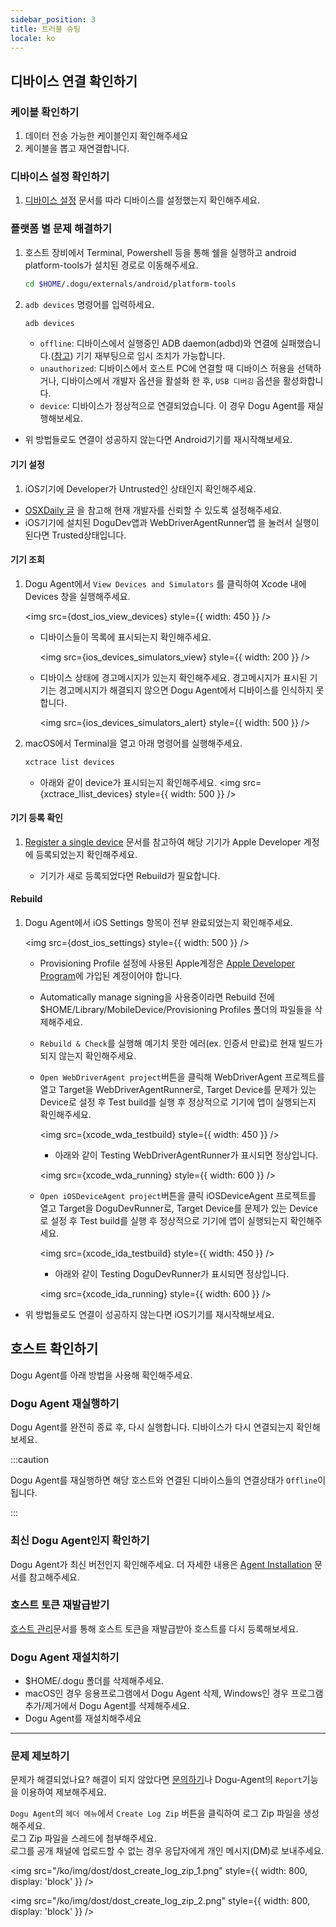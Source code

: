```yaml
---
sidebar_position: 3
title: 트러블 슈팅
locale: ko
---
```




## 디바이스 연결 확인하기

### 케이블 확인하기

1. 데이터 전송 가능한 케이블인지 확인해주세요
2. 케이블을 뽑고 재연결합니다.

### 디바이스 설정 확인하기

1. [디바이스 설정](/device-farm/device/settings) 문서를 따라 디바이스를 설정했는지 확인해주세요.

### 플랫폼 별 문제 해결하기

<Tabs>
<TabItem value="android" label="Android" default>

1. 호스트 장비에서 Terminal, Powershell 등을 통해 쉘을 실행하고 android platform-tools가 설치된 경로로 이동해주세요.

   ```sh
   cd $HOME/.dogu/externals/android/platform-tools
   ```

2. `adb devices` 명령어를 입력하세요.

   ```sh
   adb devices
   ```

   - `offline`: 디바이스에서 실행중인 ADB daemon(adbd)와 연결에 실패했습니다.([참고](https://android.googlesource.com/platform/packages/modules/adb/+/HEAD/OVERVIEW.TXT)) 기기 재부팅으로 임시 조치가 가능합니다.
   - `unauthorized`: 디바이스에서 호스트 PC에 연결할 때 디바이스 허용을 선택하거나, 디바이스에서 개발자 옵션을 활설화 한 후, `USB 디버깅` 옵션을 활성화합니다.
   - `device`: 디바이스가 정상적으로 연결되었습니다. 이 경우 Dogu Agent를 재실행해보세요.

- 위 방법들로도 연결이 성공하지 않는다면 Android기기를 재시작해보세요.

</TabItem>
<TabItem value="ios" label="iOS" default>

#### 기기 설정

1.  iOS기기에 Developer가 Untrusted인 상태인지 확인해주세요.

- [OSXDaily 글](https://osxdaily.com/2021/05/07/how-to-trust-an-app-on-iphone-ipad-to-fix-untrusted-developer-message/) 을 참고해 현재 개발자를 신뢰할 수 있도록 설정해주세요.
- iOS기기에 설치된 DoguDev앱과 WebDriverAgentRunner앱 을 눌러서 실행이 된다면 Trusted상태입니다.

#### 기기 조회

1. Dogu Agent에서 `View Devices and Simulators` 를 클릭하여 Xcode 내에 Devices 창을 실행해주세요.

   <img src={dost_ios_view_devices} style={{ width: 450 }} />

   - 디바이스들이 목록에 표시되는지 확인해주세요.

     <img src={ios_devices_simulators_view} style={{ width: 200 }} />

   - 디바이스 상태에 경고메시지가 있는지 확인해주세요. 경고메시지가 표시된 기기는 경고메시지가 해결되지 않으면 Dogu Agent에서 디바이스를 인식하지 못합니다.

     <img src={ios_devices_simulators_alert} style={{ width: 500 }} />

2. macOS에서 Terminal을 열고 아래 명령어를 실행해주세요.
   ```sh
   xctrace list devices
   ```
   - 아래와 같이 device가 표시되는지 확인해주세요.
     <img src={xctrace_llist_devices} style={{ width: 500 }} />

#### 기기 등록 확인

1. [Register a single device](https://developer.apple.com/help/account/register-devices/register-a-single-device) 문서를 참고하여 해당 기기가 Apple Developer 계정에 등록되었는지 확인해주세요.

   - 기기가 새로 등록되었다면 Rebuild가 필요합니다.

#### Rebuild

1. Dogu Agent에서 iOS Settings 항목이 전부 완료되었는지 확인해주세요.

   <img src={dost_ios_settings} style={{ width: 500 }} />

   - Provisioning Profile 설정에 사용된 Apple계정은 [Apple Developer Program](https://developer.apple.com/programs/)에 가입된 계정이어야 합니다.

   - Automatically manage signing을 사용중이라면 Rebuild 전에 $HOME/Library/MobileDevice/Provisioning Profiles 폴더의 파일들을 삭제해주세요.

   - `Rebuild & Check`를 실행해 예기치 못한 에러(ex. 인증서 만료)로 현재 빌드가 되지 않는지 확인해주세요.
   - `Open WebDriverAgent project`버튼을 클릭해 WebDriverAgent 프로젝트를 열고 Target을 WebDriverAgentRunner로, Target Device를 문제가 있는 Device로 설정 후 Test build를 실행 후 정상적으로 기기에 앱이 실행되는지 확인해주세요.

     <img src={xcode_wda_testbuild} style={{ width: 450 }} />

     - 아래와 같이 Testing WebDriverAgentRunner가 표시되면 정상입니다.

     <img src={xcode_wda_running} style={{ width: 600 }} />

   - `Open iOSDeviceAgent project`버튼을 클릭 iOSDeviceAgent 프로젝트를 열고 Target을 DoguDevRunner로, Target Device를 문제가 있는 Device로 설정 후 Test build를 실행 후 정상적으로 기기에 앱이 실행되는지 확인해주세요.

     <img src={xcode_ida_testbuild} style={{ width: 450 }} />

     - 아래와 같이 Testing DoguDevRunner가 표시되면 정상입니다.

     <img src={xcode_ida_running} style={{ width: 600 }} />

- 위 방법들로도 연결이 성공하지 않는다면 iOS기기를 재시작해보세요.

</TabItem>
</Tabs>

## 호스트 확인하기

Dogu Agent를 아래 방법을 사용해 확인해주세요.

### Dogu Agent 재실행하기

Dogu Agent를 완전히 종료 후, 다시 실행합니다. 디바이스가 다시 연결되는지 확인해보세요.

:::caution

Dogu Agent를 재실행하면 해당 호스트와 연결된 디바이스들의 연결상태가 `Offline`이 됩니다.

:::

### 최신 Dogu Agent인지 확인하기

Dogu Agent가 최신 버전인지 확인해주세요. 더 자세한 내용은 [Agent Installation](/device-farm/host) 문서를 참고해주세요.

### 호스트 토큰 재발급받기

[호스트 관리](/management/organization/device-farm/host-management)문서를 통해 호스트 토큰을 재발급받아 호스트를 다시 등록해보세요.

### Dogu Agent 재설치하기

- $HOME/.dogu 폴더를 삭제해주세요.
- macOS인 경우 응용프로그램에서 Dogu Agent 삭제, Windows인 경우 프로그램 추가/제거에서 Dogu Agent를 삭제해주세요.
- Dogu Agent를 재설치해주세요

---

### 문제 제보하기

문제가 해결되었나요? 해결이 되지 않았다면 [문의하기](https://dogutech.io/contact/us)나 Dogu-Agent의 `Report`기능을 이용하여 제보해주세요.

`Dogu Agent`의 `헤더 메뉴`에서 `Create Log Zip` 버튼을 클릭하여 로그 Zip 파일을 생성해주세요.  
로그 Zip 파일을 스레드에 첨부해주세요.  
로그를 공개 채널에 업로드할 수 없는 경우 응답자에게 개인 메시지(DM)로 보내주세요.

<img
  src="/ko/img/dost/dost_create_log_zip_1.png"
  style={{ width: 800, display: 'block' }}
/>

<img
  src="/ko/img/dost/dost_create_log_zip_2.png"
  style={{ width: 800, display: 'block' }}
/>
